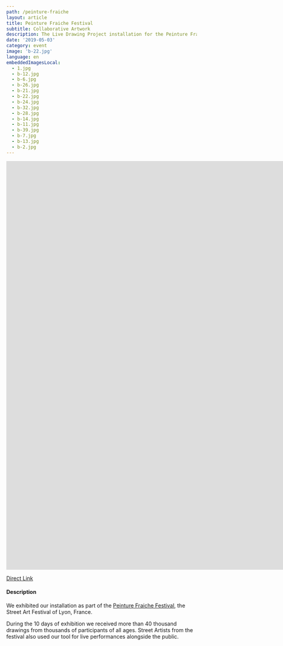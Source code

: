 ```yaml
---
path: /peinture-fraiche
layout: article
title: Peinture Fraiche Festival
subtitle: Collaborative Artwork
description: The Live Drawing Project installation for the Peinture Fraiche Festival 2019 in Lyon, collaborative artwork.
date: '2019-05-03'
category: event
image: 'b-22.jpg'
language: en
embeddedImagesLocal:
  - 1.jpg
  - b-12.jpg
  - b-6.jpg
  - b-26.jpg
  - b-21.jpg
  - b-22.jpg
  - b-24.jpg
  - b-32.jpg
  - b-28.jpg
  - b-14.jpg
  - b-11.jpg
  - b-39.jpg
  - b-7.jpg
  - b-13.jpg
  - b-2.jpg
---
```


<iframe src="https://player.vimeo.com/video/344490536" frameborder="0" allowfullscreen width="1920" height="1080"></iframe>

[Direct Link](//vimeo.com/344490536)

#### Description

We exhibited our installation as part of the [Peinture Fraiche Festival](//peinturefraichefestival.fr), the Street Art Festival of Lyon, France.

During the 10 days of exhibition we received more than 40 thousand drawings from thousands of participants of all ages.
Street Artists from the festival also used our tool for live performances alongside the public.

<ImageGrid props={props}/>